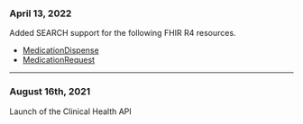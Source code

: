 ### April 13, 2022
Added SEARCH support for the following FHIR R4 resources.
* [MedicationDispense](https://www.hl7.org/fhir/medicationdispense.html)
* [MedicationRequest](https://www.hl7.org/fhir/medicationrequest.html)

---
### August 16th, 2021
Launch of the Clinical Health API
